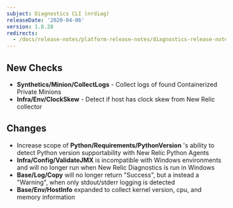 ```yaml
---
subject: Diagnostics CLI (nrdiag)
releaseDate: '2020-04-06'
version: 1.8.28
redirects:
  - /docs/release-notes/platform-release-notes/diagnostics-release-notes/new-relic-diagnostics-1828
---
```


## New Checks

* **Synthetics/Minion/CollectLogs** - Collect logs of found Containerized Private Minions
* **Infra/Env/ClockSkew** - Detect if host has clock skew from New Relic collector

## Changes

* Increase scope of **Python/Requirements/PythonVersion** 's ability to detect Python version supportability with New Relic Python Agents
* **Infra/Config/ValidateJMX** is incompatible with Windows environments and will no longer run when New Relic Diagnostics is run in Windows
* **Base/Log/Copy** will no longer return "Success", but a instead a "Warning", when only stdout/stderr logging is detected
* **Base/Env/HostInfo** expanded to collect kernel version, cpu, and memory information
